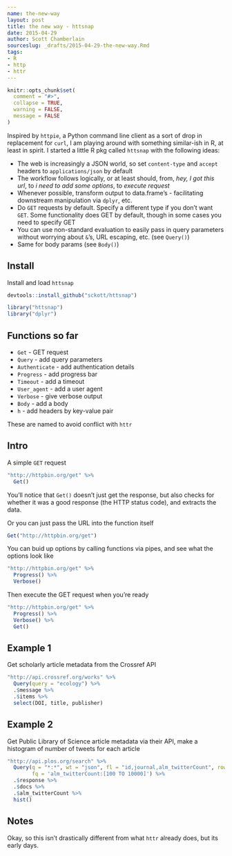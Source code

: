 ```yaml
---
name: the-new-way
layout: post
title: the new way - httsnap
date: 2015-04-29
author: Scott Chamberlain
sourceslug: _drafts/2015-04-29-the-new-way.Rmd
tags:
- R
- http
- httr
---
```


```r
knitr::opts_chunk$set(
  comment = "#>",
  collapse = TRUE,
  warning = FALSE,
  message = FALSE
)
```

Inspired by `httpie`, a Python command line client as a sort of drop in replacement for `curl`, I am playing around with something similar-ish in R, at least in spirit. I started a little R pkg called `httsnap` with the following ideas:

* The web is increasingly a JSON world, so set `content-type` and `accept` headers to `applications/json` by default 
* The workflow follows logically, or at least should, from, _hey, I got this url_, to _i need to add some options_, to _execute request_
* Whenever possible, transform output to data.frame's - facilitating downstream manipulation via `dplyr`, etc.
* Do `GET` requests by default. Specify a different type if you don't want `GET`. Some functionality does GET by default, though in some cases you need to specify GET
* You can use non-standard evaluation to easily pass in query parameters without worrying about `&`'s, URL escaping, etc. (see `Query()`)
* Same for body params (see `Body()`)

## Install

Install and load `httsnap`

```r
devtools::install_github("sckott/httsnap")
```

```r
library("httsnap")
library("dplyr")
```

## Functions so far

* `Get` - GET request
* `Query` - add query parameters
* `Authenticate` - add authentication details
* `Progress` - add progress bar
* `Timeout` - add a timeout
* `User_agent` - add a user agent
* `Verbose` - give verbose output
* `Body` - add a body
* `h` - add headers by key-value pair

These are named to avoid conflict with `httr`

## Intro

A simple `GET` request

```r
"http://httpbin.org/get" %>%
  Get()
```

You'll notice that `Get()` doesn't just get the response, but also checks for whether it was a good response (the HTTP status code), and extracts the data. 

Or you can just pass the URL into the function itself

```r
Get("http://httpbin.org/get")
```

You can buid up options by calling functions via pipes, and see what the options look like

```r
"http://httpbin.org/get" %>%
  Progress() %>%
  Verbose()
```

Then execute the GET request when you're ready

```r
"http://httpbin.org/get" %>%
  Progress() %>%
  Verbose() %>%
  Get()
```

## Example 1

Get scholarly article metadata from the Crossref API

```r
"http://api.crossref.org/works" %>%
  Query(query = "ecology") %>% 
  .$message %>% 
  .$items %>% 
  select(DOI, title, publisher)
```

## Example 2

Get Public Library of Science article metadata via their API, make a histogram of number of tweets for each article

```r
"http://api.plos.org/search" %>%
  Query(q = "*:*", wt = "json", fl = "id,journal,alm_twitterCount", rows = 100, 
        fq = 'alm_twitterCount:[100 TO 10000]') %>% 
  .$response %>% 
  .$docs %>% 
  .$alm_twitterCount %>% 
  hist()
```

## Notes

Okay, so this isn't drastically different from what `httr` already does, but its early days. 
